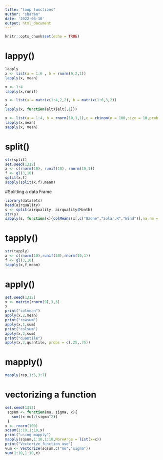 ```yaml
---
title: "loop functions"
author: "sharan"
date: '2022-06-10'
output: html_document
---
```


```r
knitr::opts_chunk$set(echo = TRUE)
```

# lappy()

```r
lapply
x <- list(a = 1:6 , b = rnorm(6,2,1))
lapply(x, mean)

```

```r
x <- 1:4
lapply(x,runif)

x <- list(a = matrix(1:4,2,2), b = matrix(1:6,3,2))
x
lapply(x, function(elt){elt[,1]})
```
```r
x <- list(a = 1:4, b = rnorm(10,1,1),c = rbinom(n = 100,size = 10,prob = 0.5), d = rnorm(10,3))
lapply(x,mean)
sapply(x, mean)
```
# split()
```r
str(split)
set.seed(1312)
x <- c(rnorm(10), runif(10), rnorm(10,1))
f <- gl(3,10)
split(x,f)
sapply(split(x,f),mean)
```
#Splitting a data Frame

```r
library(datasets)
head(airquality)
s <- split(airquality, airquality$Month)
str(s)
sapply(s, function(x){colMeans(x[,c("Ozone","Solar.R","Wind")],na.rm = T)})
```

# tapply()
```r
str(tapply)
x <- c(rnorm(10),runif(10),rnorm(10,1))
f <- gl(3,10)
tapply(x,f,mean)
```
# apply()
```r
set.seed(1312)
x <- matrix(rnorm(9),3,3)
x
print("colmean")
apply(x,2,mean)
print("rowsum")
apply(x,1,sum)
print("colsum")
apply(x,2,sum)
print("quantile")
apply(x,2,quantile, probs = c(.25,.75))
```
# mapply()
```r
mapply(rep,1:5,3:7)
```
# vectorizing a function
```r
set.seed(1312)
 sqsum <- function(mu, sigma, x){
   sum((x-mu)/(sigma^2))
 }
x <- rnorm(100)
sqsum(1:10,1:10,x)
print("using mapply")
mapply(sqsum,1:10,1:10,MoreArgs = list(x=x))
print("Vectorize function use")
vum <- Vectorize(sqsum,c("mu","sigma"))
vum(1:10,1:10,x)
```
